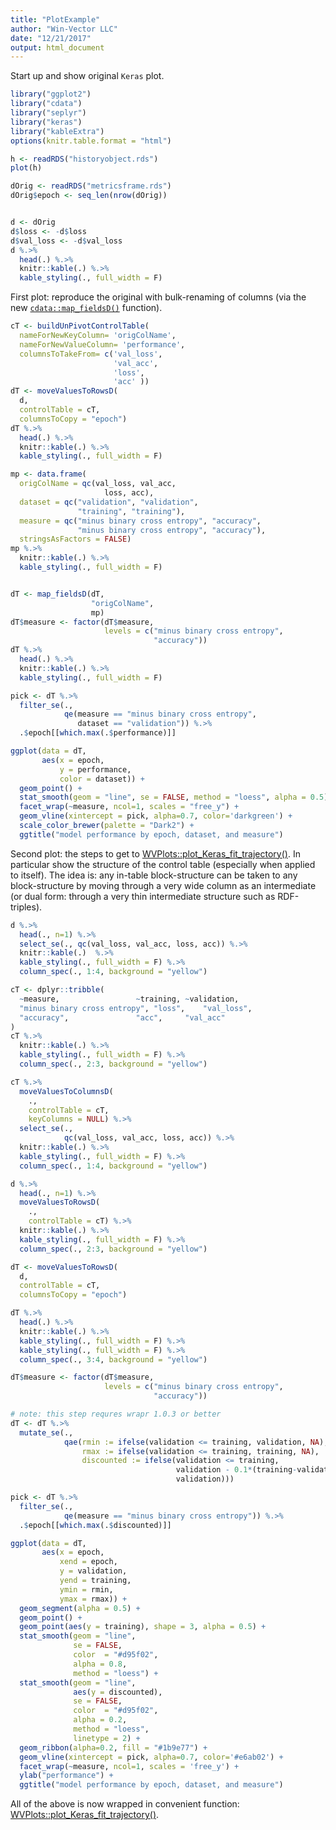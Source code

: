 ```yaml
---
title: "PlotExample"
author: "Win-Vector LLC"
date: "12/21/2017"
output: html_document
---
```


Start up and show original `Keras` plot.

```r
library("ggplot2")
library("cdata")
library("seplyr")
library("keras")
library("kableExtra")
options(knitr.table.format = "html") 

h <- readRDS("historyobject.rds")
plot(h)

dOrig <- readRDS("metricsframe.rds")
dOrig$epoch <- seq_len(nrow(dOrig))


d <- dOrig
d$loss <- -d$loss
d$val_loss <- -d$val_loss
d %.>%
  head(.) %.>%
  knitr::kable(.) %.>%
  kable_styling(., full_width = F) 
```

First plot: reproduce the original with bulk-renaming of columns (via the new [`cdata::map_fieldsD()`](https://winvector.github.io/cdata/reference/map_fieldsD.html) function).

```r
cT <- buildUnPivotControlTable(
  nameForNewKeyColumn= 'origColName',
  nameForNewValueColumn= 'performance',
  columnsToTakeFrom= c('val_loss',
                       'val_acc',
                       'loss',
                       'acc' ))
dT <- moveValuesToRowsD(
  d,
  controlTable = cT,
  columnsToCopy = "epoch")
dT %.>%
  head(.) %.>%
  knitr::kable(.) %.>%
  kable_styling(., full_width = F) 

mp <- data.frame(
  origColName = qc(val_loss, val_acc, 
                     loss, acc),
  dataset = qc("validation", "validation", 
               "training", "training"),
  measure = qc("minus binary cross entropy", "accuracy",
               "minus binary cross entropy", "accuracy"),
  stringsAsFactors = FALSE)
mp %.>%
  knitr::kable(.) %.>%
  kable_styling(., full_width = F) 


dT <- map_fieldsD(dT, 
                  "origColName",
                  mp)
dT$measure <- factor(dT$measure, 
                     levels = c("minus binary cross entropy",
                                "accuracy"))
dT %.>%
  head(.) %.>%
  knitr::kable(.) %.>%
  kable_styling(., full_width = F) 

pick <- dT %.>%
  filter_se(.,
            qe(measure == "minus binary cross entropy",
               dataset == "validation")) %.>%
  .$epoch[[which.max(.$performance)]]

ggplot(data = dT, 
       aes(x = epoch, 
           y = performance,
           color = dataset)) +
  geom_point() +
  stat_smooth(geom = "line", se = FALSE, method = "loess", alpha = 0.5) +
  facet_wrap(~measure, ncol=1, scales = "free_y") +
  geom_vline(xintercept = pick, alpha=0.7, color='darkgreen') +
  scale_color_brewer(palette = "Dark2") + 
  ggtitle("model performance by epoch, dataset, and measure")
```

Second plot: the steps to get to [WVPlots::plot_Keras_fit_trajectory()](https://winvector.github.io/WVPlots/reference/plot_Keras_fit_trajectory.html).  In particular show the structure of the control table (especially when applied to itself).  The idea is: any in-table block-structure can be taken to any block-structure by moving through a very wide column as an intermediate (or dual form: through a very thin intermediate structure such as RDF-triples).

```r
d %.>%
  head(., n=1) %.>%
  select_se(., qc(val_loss, val_acc, loss, acc)) %.>%
  knitr::kable(.)  %.>%
  kable_styling(., full_width = F) %.>%
  column_spec(., 1:4, background = "yellow")

cT <- dplyr::tribble(
  ~measure,                 ~training, ~validation,
  "minus binary cross entropy", "loss",    "val_loss",
  "accuracy",               "acc",     "val_acc"
)
cT %.>%
  knitr::kable(.) %.>%
  kable_styling(., full_width = F) %.>%
  column_spec(., 2:3, background = "yellow")

cT %.>%
  moveValuesToColumnsD(
    .,
    controlTable = cT,
    keyColumns = NULL) %.>%
  select_se(.,
            qc(val_loss, val_acc, loss, acc)) %.>%
  knitr::kable(.) %.>%
  kable_styling(., full_width = F) %.>%
  column_spec(., 1:4, background = "yellow")

d %.>%
  head(., n=1) %.>%
  moveValuesToRowsD(
    .,
    controlTable = cT) %.>%
  knitr::kable(.) %.>%
  kable_styling(., full_width = F) %.>%
  column_spec(., 2:3, background = "yellow")

dT <- moveValuesToRowsD(
  d,
  controlTable = cT,
  columnsToCopy = "epoch")

dT %.>%
  head(.) %.>%
  knitr::kable(.) %.>%
  kable_styling(., full_width = F) %.>%
  kable_styling(., full_width = F) %.>%
  column_spec(., 3:4, background = "yellow")

dT$measure <- factor(dT$measure, 
                     levels = c("minus binary cross entropy",
                                "accuracy"))

# note: this step requres wrapr 1.0.3 or better
dT <- dT %.>%
  mutate_se(.,
            qae(rmin := ifelse(validation <= training, validation, NA),
                rmax := ifelse(validation <= training, training, NA),
                discounted := ifelse(validation <= training, 
                                     validation - 0.1*(training-validation), 
                                     validation)))

pick <- dT %.>%
  filter_se(.,
            qe(measure == "minus binary cross entropy")) %.>%
  .$epoch[[which.max(.$discounted)]]

ggplot(data = dT, 
       aes(x = epoch,
           xend = epoch,
           y = validation,
           yend = training,
           ymin = rmin,
           ymax = rmax)) +
  geom_segment(alpha = 0.5) +
  geom_point() +
  geom_point(aes(y = training), shape = 3, alpha = 0.5) +
  stat_smooth(geom = "line",
              se = FALSE, 
              color  = "#d95f02", 
              alpha = 0.8,
              method = "loess") +
  stat_smooth(geom = "line",
              aes(y = discounted),
              se = FALSE, 
              color  = "#d95f02", 
              alpha = 0.2,
              method = "loess",
              linetype = 2) +
  geom_ribbon(alpha=0.2, fill = "#1b9e77") +
  geom_vline(xintercept = pick, alpha=0.7, color='#e6ab02') +
  facet_wrap(~measure, ncol=1, scales = 'free_y') +
  ylab("performance") +
  ggtitle("model performance by epoch, dataset, and measure")
```

All of the above is now wrapped in convenient function: [WVPlots::plot_Keras_fit_trajectory()](https://winvector.github.io/WVPlots/reference/plot_Keras_fit_trajectory.html).
